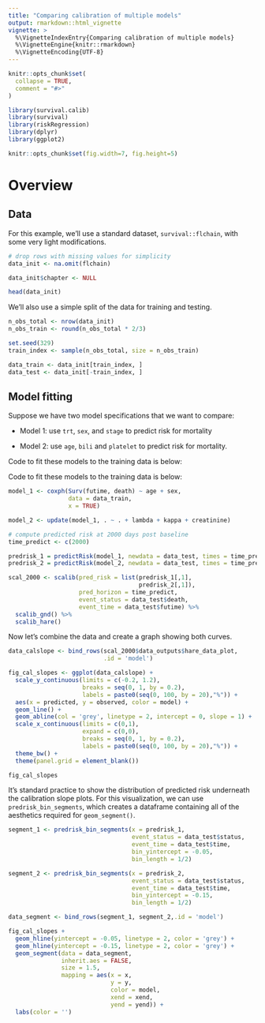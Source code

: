 ```yaml
---
title: "Comparing calibration of multiple models"
output: rmarkdown::html_vignette
vignette: >
  %\VignetteIndexEntry{Comparing calibration of multiple models}
  %\VignetteEngine{knitr::rmarkdown}
  %\VignetteEncoding{UTF-8}
---
```


```r
knitr::opts_chunk$set(
  collapse = TRUE,
  comment = "#>"
)
```


```r

library(survival.calib)
library(survival)
library(riskRegression)
library(dplyr)
library(ggplot2)

knitr::opts_chunk$set(fig.width=7, fig.height=5)

```

# Overview

## Data

For this example, we'll use a standard dataset, `survival::flchain`, with some very light modifications.

```r

# drop rows with missing values for simplicity
data_init <- na.omit(flchain)

data_init$chapter <- NULL

head(data_init)

```

We'll also use a simple split of the data for training and testing.

```r

n_obs_total <- nrow(data_init)
n_obs_train <- round(n_obs_total * 2/3)

set.seed(329)
train_index <- sample(n_obs_total, size = n_obs_train)

data_train <- data_init[train_index, ]
data_test <- data_init[-train_index, ]

```

## Model fitting

Suppose we have two model specifications that we want to compare:

- Model 1: use `trt`, `sex`, and `stage` to predict risk for mortality

- Model 2: use `age`, `bili` and `platelet` to predict risk for mortality.

Code to fit these models to the training data is below:

Code to fit these models to the training data is below:

```r

model_1 <- coxph(Surv(futime, death) ~ age + sex, 
                 data = data_train,
                 x = TRUE)

model_2 <- update(model_1, . ~ . + lambda + kappa + creatinine)

# compute predicted risk at 2000 days post baseline
time_predict <- c(2000)

predrisk_1 = predictRisk(model_1, newdata = data_test, times = time_predict)
predrisk_2 = predictRisk(model_2, newdata = data_test, times = time_predict)

scal_2000 <- scalib(pred_risk = list(predrisk_1[,1], 
                                     predrisk_2[,1]),
                    pred_horizon = time_predict,
                    event_status = data_test$death,
                    event_time = data_test$futime) %>% 
  scalib_gnd() %>% 
  scalib_hare()


```

Now let's combine the data and create a graph showing both curves.

```r

data_calslope <- bind_rows(scal_2000$data_outputs$hare_data_plot,
                           .id = 'model')

fig_cal_slopes <- ggplot(data_calslope) + 
  scale_y_continuous(limits = c(-0.2, 1.2), 
                     breaks = seq(0, 1, by = 0.2),
                     labels = paste0(seq(0, 100, by = 20),"%")) +
  aes(x = predicted, y = observed, color = model) +
  geom_line() + 
  geom_abline(col = 'grey', linetype = 2, intercept = 0, slope = 1) + 
  scale_x_continuous(limits = c(0,1), 
                     expand = c(0,0),
                     breaks = seq(0, 1, by = 0.2),
                     labels = paste0(seq(0, 100, by = 20),"%")) + 
  theme_bw() + 
  theme(panel.grid = element_blank())

fig_cal_slopes

```

It's standard practice to show the distribution of predicted risk underneath the calibration slope plots. For this visualization, we can use `predrisk_bin_segments`, which creates a dataframe containing all of the aesthetics required for `geom_segment()`. 

```r

segment_1 <- predrisk_bin_segments(x = predrisk_1, 
                                   event_status = data_test$status,
                                   event_time = data_test$time,
                                   bin_yintercept = -0.05,
                                   bin_length = 1/2)

segment_2 <- predrisk_bin_segments(x = predrisk_2, 
                                   event_status = data_test$status,
                                   event_time = data_test$time,
                                   bin_yintercept = -0.15,
                                   bin_length = 1/2)

data_segment <- bind_rows(segment_1, segment_2,.id = 'model')

```


```r


fig_cal_slopes + 
  geom_hline(yintercept = -0.05, linetype = 2, color = 'grey') +
  geom_hline(yintercept = -0.15, linetype = 2, color = 'grey') +
  geom_segment(data = data_segment, 
               inherit.aes = FALSE,
               size = 1.5,
               mapping = aes(x = x, 
                             y = y,
                             color = model,
                             xend = xend, 
                             yend = yend)) + 
  labs(color = '')

```
